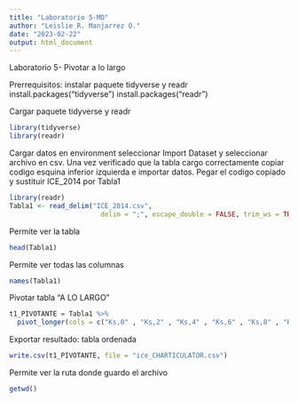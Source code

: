 ```yaml
---
title: "Laboratorio 5-MD"
author: "Leislie R. Manjarrez O."
date: "2023-02-22"
output: html_document
---
```


Laboratorio 5- Pivotar a lo largo

Prerrequisitos: instalar paquete tidyverse  y readr
install.packages("tidyverse")
install.packages("readr")

Cargar paquete tidyverse y readr
```r
library(tidyverse)
library(readr)
```

Cargar datos en environment seleccionar Import Dataset y seleccionar archivo en csv. Una vez verificado que la tabla cargo correctamente copiar codigo esquina inferior izquierda e importar datos. Pegar el codigo copiado y sustituir ICE_2014 por Tabla1
```r
library(readr)
Tabla1 <- read_delim("ICE_2014.csv", 
                       delim = ";", escape_double = FALSE, trim_ws = TRUE)
```

Permite ver la tabla
```r
head(Tabla1)
```

Permite ver todas las columnas
```r
names(Tabla1)
```

Pivotar tabla  "A LO LARGO"
```r
t1_PIVOTANTE = Tabla1 %>%
  pivot_longer(cols = c("Ks,0" , "Ks,2" , "Ks,4" , "Ks,6" , "Ks,8" , "Ks,10" , "Ks,12" , "Ks,14" , "Ks,16" , "Ks,18" , "Ks,20" , "Ks,22" , "Ks,24" , "Ks,26"), names_to = "iteracion", values_to = "ranking")
```

Exportar resultado: tabla ordenada
```r
write.csv(t1_PIVOTANTE, file = "ice_CHARTICULATOR.csv")
```

Permite ver la ruta donde guardo el archivo
```r
getwd()
```
